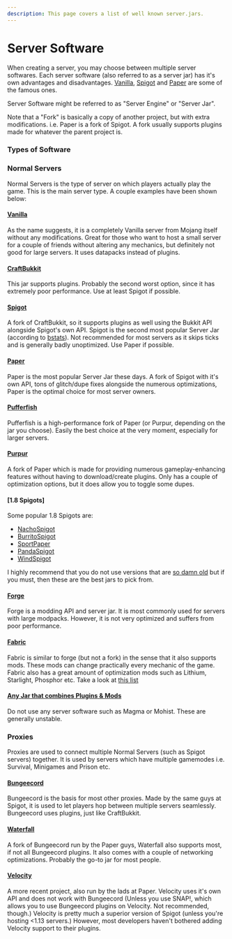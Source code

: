 ---
description: This page covers a list of well known server.jars.
---

# Server Software

When creating a server, you may choose between multiple server softwares. Each server software (also referred to as a server jar) has it's own advantages and disadvantages. [Vanilla](https://www.minecraft.net/en-us/download/server), [Spigot](https://getbukkit.org/download/spigot) and [Paper](https://papermc.io/downloads) are some of the famous ones.

Server Software might be referred to as "Server Engine" or "Server Jar".

Note that a "Fork" is basically a copy of another project, but with extra modifications. i.e. Paper is a fork of Spigot. A fork usually supports plugins made for whatever the parent project is.

### Types of Software

### Normal Servers

Normal Servers is the type of server on which players actually play the game. This is the main server type. A couple examples have been shown below:

#### [Vanilla](https://getbukkit.org/download/vanilla)

As the name suggests, it is a completely Vanilla server from Mojang itself without any modifications. Great for those who want to host a small server for a couple of friends without altering any mechanics, but definitely not good for large servers. It uses datapacks instead of plugins.

#### [CraftBukkit](https://getbukkit.org/download/craftbukkit)

This jar supports plugins. Probably the second worst option, since it has extremely poor performance. Use at least Spigot if possible.

#### [Spigot](https://getbukkit.org/download/spigot)

A fork of CraftBukkit, so it supports plugins as well using the Bukkit API alongside Spigot's own API. Spigot is the second most popular Server Jar (according to [bstats](https://bstats.org)). Not recommended for most servers as it skips ticks and is generally badly unoptimized. Use Paper if possible.

#### [Paper](https://papermc.io/downloads)

Paper is the most popular Server Jar these days. A fork of Spigot with it's own API, tons of glitch/dupe fixes alongside the numerous optimizations, Paper is the optimal choice for most server owners.

#### [Pufferfish](https://pufferfish.host/downloads)

Pufferfish is a high-performance fork of Paper (or Purpur, depending on the jar you choose). Easily the best choice at the very moment, especially for larger servers.

#### [Purpur](https://purpurmc.org/downloads)

A fork of Paper which is made for providing numerous gameplay-enhancing features without having to download/create plugins. Only has a couple of optimization options, but it does allow you to toggle some dupes.

#### [1.8 Spigots]

Some popular 1.8 Spigots are:
 - [NachoSpigot](https://github.com/CobbleSword/NachoSpigot)
 - [BurritoSpigot](https://github.com/CobbleSword/BurritoSpigot)
 - [SportPaper](https://github.com/Electroid/SportPaper)
 - [PandaSpigot](https://github.com/hpfxd/PandaSpigot)
 - [WindSpigot](https://github.com/Wind-Development/WindSpigot)
 
I highly recommend that you do not use versions that are [so damn old](https://howoldisminecraft188.today/) but if you must, then these are the best jars to pick from.

#### [Forge](https://files.minecraftforge.net/net/minecraftforge/forge/)

Forge is a modding API and server jar. It is most commonly used for servers with large modpacks. However, it is not very optimized and suffers from poor performance.

#### [Fabric](https://fabricmc.net/)

Fabric is similar to forge (but not a fork) in the sense that it also supports mods. These mods can change practically every mechanic of the game. Fabric also has a great amount of optimization mods such as Lithium, Starlight, Phosphor etc. Take a look at [this list](https://github.com/NordicGamerFE/usefulmods)

#### [Any Jar that combines Plugins & Mods](https://m.media-amazon.com/images/I/51NLpWkDL3L._AC_SX425_.jpg)

Do not use any server software such as Magma or Mohist. These are generally unstable.


### Proxies

Proxies are used to connect multiple Normal Servers (such as Spigot servers) together. It is used by servers which have multiple gamemodes i.e. Survival, Minigames and Prison etc.

#### [Bungeecord](https://github.com/SpigotMC/BungeeCord)

Bungeecord is the basis for most other proxies. Made by the same guys at Spigot, it is used to let players hop between multiple servers seamlessly. Bungeecord uses plugins, just like CraftBukkit.

#### [Waterfall](https://papermc.io/downloads#Waterfall)

A fork of Bungeecord run by the Paper guys, Waterfall also supports most, if not all Bungeecord plugins. It also comes with a couple of networking optimizations. Probably the go-to jar for most people.

#### [Velocity](https://papermc.io/downloads#Velocity)

A more recent project, also run by the lads at Paper. Velocity uses it's own API and does not work with Bungeecord (Unless you use SNAP!, which allows you to use Bungeecord plugins on Velocity. Not recommended, though.) Velocity is pretty much a superior version of Spigot (unless you're hosting <1.13 servers.) However, most developers haven't bothered adding Velocity support to their plugins.


















